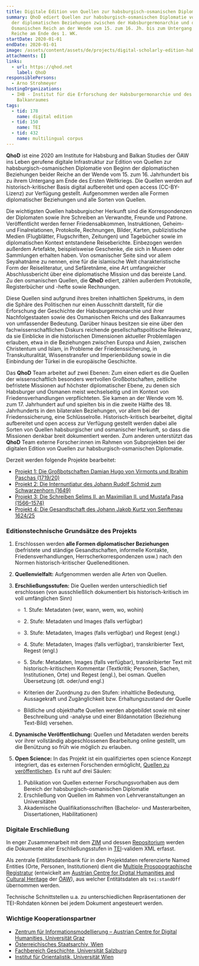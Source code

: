 ```yaml
---
title: Digitale Edition von Quellen zur habsburgisch-osmanischen Diplomatie 1500–1918
summary: QhoD ediert Quellen zur habsburgisch-osmanischen Diplomatie von Beginn
  der diplomatischen Beziehungen zwischen der Habsburgermonarchie und dem
  Osmanischen Reich an der Wende vom 15. zum 16. Jh. bis zum Untergang beider
  Reiche am Ende des 1. WK.
startDate: 2020-01-01
endDate: 2020-01-01
image: /assets/content/assets/de/projects/digital-scholarly-edition-habsburg-ottoman-diplomatic-sources-1500-1918/qhod-federnakronym-rgb-neg_neu2.png
attachments: []
links:
  - url: https://qhod.net
    label: QhoD
responsiblePersons:
  - Arno Strohmeyer
hostingOrganizations:
  - IHB - Institut für die Erforschung der Habsburgermonarchie und des
    Balkanraumes
tags:
  - tid: 178
    name: digital edition
  - tid: 150
    name: TEI
  - tid: 432
    name: multilingual corpus
---
```

**QhoD** ist eine 2020 am Institute for Habsburg and Balkan Studies der ÖAW ins Leben gerufene digitale Infrastruktur zur Edition von Quellen zur habsburgisch-osmanischen Diplomatie von Beginn der diplomatischen Beziehungen beider Reiche an der Wende vom 15. zum 16. Jahrhundert bis zu ihrem Untergang am Ende des Ersten Weltkriegs. Die Quellen werden auf historisch-kritischer Basis digital aufbereitet und open access (CC-BY-Lizenz) zur Verfügung gestellt. Aufgenommen werden alle Formen diplomatischer Beziehungen und alle Sorten von Quellen.

Die wichtigsten Quellen habsburgischer Herkunft sind die Korrespondenzen der Diplomaten sowie ihre Schreiben an Verwandte, Freunde und Patrone. Veröffentlicht werden ferner Friedensabkommen, Instruktionen, Geheim- und Finalrelationen, Protokolle, Rechnungen, Bilder, Karten, publizistische Medien (Flugblätter, Flugschriften, Zeitungen) und Tagebücher sowie im diplomatischen Kontext entstandene Reiseberichte. Einbezogen werden außerdem Artefakte, beispielsweise Geschenke, die sich in Museen oder Sammlungen erhalten haben. Von osmanischer Seite sind vor allem Seyahatnâme zu nennen, eine für die islamische Welt charakteristische Form der Reiseliteratur, und Sefâretnâme, eine Art umfangreicher Abschlussbericht über eine diplomatische Mission und das bereiste Land. Zu den osmanischen Quellen, die **QhoD** ediert, zählen außerdem Protokolle, Registerbücher und -hefte sowie Rechnungen.

Diese Quellen sind aufgrund ihres breiten inhaltlichen Spektrums, in dem die Sphäre des Politischen nur einen Ausschnitt darstellt, für die Erforschung der Geschichte der Habsburgermonarchie und ihrer Nachfolgestaaten sowie des Osmanischen Reichs und des Balkanraumes von umfassender Bedeutung. Darüber hinaus besitzen sie eine über den fachwissenschaftlichen Diskurs reichende gesellschaftspolitische Relevanz, da sie Einblicke in die historischen Dimensionen aktueller Problemlagen erlauben, etwa in die Beziehungen zwischen Europa und Asien, zwischen Christentum und Islam, in Probleme der Friedenssicherung, in Transkulturalität, Wissenstransfer und Imperienbildung sowie in die Einbindung der Türkei in die europäische Geschichte.

Das **QhoD** Team arbeitet auf zwei Ebenen: Zum einen ediert es die Quellen der wissenschaftlich besonders wertvollen Großbotschaften, zeitliche befristete Missionen auf höchster diplomatischer Ebene, zu denen sich Habsburger und Osmanen meist wechselseitig und im Kontext von Friedensverhandlungen verpflichteten. Sie kamen an der Wende vom 16. zum 17. Jahrhundert auf und spielten bis in die zweite Hälfte des 18. Jahrhunderts in den bilateralen Beziehungen, vor allem bei der Friedenssicherung, eine Schlüsselrolle. Historisch-kritisch bearbeitet, digital aufbereitet und open access zur Verfügung gestellt werden dabei alle Sorten von Quellen habsburgischer und osmanischer Herkunft, so dass die Missionen denkbar breit dokumentiert werden. Zum anderen unterstützt das **QhoD** Team externe Forscher:innen im Rahmen von Subprojekten bei der digitalen Edition von Quellen zur habsburgisch-osmanischen Diplomatie.

Derzeit werden folgende Projekte bearbeitet:

*   [Projekt 1: Die Großbotschaften Damian Hugo von Virmonts und Ibrahim Paschas (1719/20)](https://qhod.net/context:vipa)
*   [Projekt 2: Die Internuntiatur des Johann Rudolf Schmid zum Schwarzenhorn (1649)](https://qhod.net/context:dipko)
*   [Projekt 3: Die Schreiben Selims II. an Maximilian II. und Mustafa Paşa (1566–1574)](https://qhod.net/context:sema)
*   [Projekt 4: Die Gesandtschaft des Johann Jakob Kurtz von Senftenau 1624/25](https://qhod.net/archive/objects/context:qhod/methods/sdef:Context/get?mode=kuse-preview)

### **Editionstechnische Grundsätze des Projekts**

1.  Erschlossen werden **alle Formen diplomatischer Beziehungen** (befristete und ständige Gesandtschaften, informelle Kontakte, Friedensverhandlungen, Herrscherkorrespondenzen usw.) nach den Normen historisch-kritischer Quelleneditionen.
2.  **Quellenvielfalt:** Aufgenommen werden alle Arten von Quellen.
3.  **Erschließungsstufen:** Die Quellen werden unterschiedlich tief erschlossen (von ausschließlich dokumentiert bis historisch-kritisch im voll umfänglichen Sinn)

    *   1\. Stufe: Metadaten (wer, wann, wem, wo, wohin)
    *   2\. Stufe: Metadaten und Images (falls verfügbar)
    *   3\. Stufe: Metadaten, Images (falls verfügbar) und Regest (engl.)
    *   4\. Stufe: Metadaten, Images (falls verfügbar), transkribierter Text, Regest (engl.)
    *   5\. Stufe: Metadaten, Images (falls verfügbar), transkribierter Text mit historisch-kritischem Kommentar (Textkritik; Personen, Sachen, Institutionen, Orte) und Regest (engl.), bei osman. Quellen Übersetzung (dt. oder/und engl.)

    *   Kriterien der Zuordnung zu den Stufen: inhaltliche Bedeutung, Aussagekraft und Zugänglichkeit bzw. Erhaltungszustand der Quelle
    *   Bildliche und objekthafte Quellen werden abgebildet sowie mit einer Beschreibung und -analyse und einer Bildannotation (Beziehung Text-Bild) versehen.
4.  **Dynamische Veröffentlichung:** Quellen und Metadaten werden bereits vor ihrer vollständig abgeschlossenen Bearbeitung online gestellt, um die Benützung so früh wie möglich zu erlauben.
5.  **Open Science:** In das Projekt ist ein qualifiziertes open science Konzept integriert, das es externen Forschenden ermöglicht, [Quellen zu veröffentlichen](https://qhod.net/context:qhod/sdef:Context/get?mode=participate). Es ruht auf drei Säulen:
    1.  Publikation von Quellen externer Forschungsvorhaben aus dem Bereich der habsburgisch-osmanischen Diplomatie
    2.  Erschließung von Quellen im Rahmen von Lehrveranstaltungen an Universitäten
    3.  Akademische Qualifikationsschriften (Bachelor- und Masterarbeiten, Dissertationen, Habilitationen)

### **Digitale Erschließung**

In enger Zusammenarbeit mit dem [ZIM](https://zim.uni-graz.at/) und dessen [Repositorium](https://gams.uni-graz.at/) werden die Dokumente aller Erschließungsstufen in [TEI](https://www.tei-c.org/)\-validem XML erfasst.

Als zentrale Entitätsdatenbank für in den Projektdaten referenzierte Named Entities (Orte, Personen, Institutionen) dient die [Multiple Prosopographische Registratur](https://mpr.acdh.oeaw.ac.at/) (entwickelt am [Austrian Centre for Digital Humanities and Cultural Heritage](https://acdh.oeaw.ac.at/) der [ÖAW](https://www.oeaw.ac.at/)), aus welcher Entitätsdaten als `tei:standOff` übernommen werden.

Technische Schnittstellen u.a. zu unterschiedlichen Repräsentationen der TEI-Rohdaten können bei jedem Dokument angesteuert werden.

### **Wichtige Kooperationspartner**

*   [Zentrum für Informationsmodellierung – Austrian Centre for Digital Humanities, Universität Graz](https://zim.uni-graz.at/)
*   [Österreichisches Staatsarchiv, Wien](https://www.oesta.gv.at/)
*   [Fachbereich Geschichte, Universität Salzburg](https://www.plus.ac.at/geschichte/)
*   [Institut für Orientalistik, Universität Wien](https://orientalistik.univie.ac.at/)
